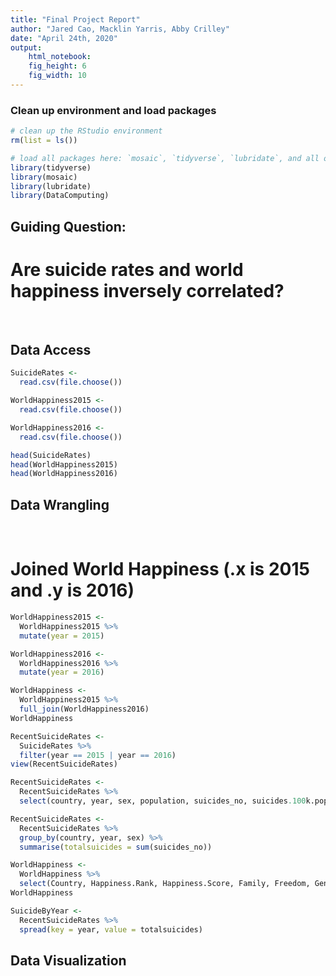 ```yaml
---
title: "Final Project Report"
author: "Jared Cao, Macklin Yarris, Abby Crilley"
date: "April 24th, 2020"
output: 
    html_notebook:
    fig_height: 6
    fig_width: 10
---
```

### Clean up environment and load packages
```r
# clean up the RStudio environment 
rm(list = ls())

# load all packages here: `mosaic`, `tidyverse`, `lubridate`, and all others used
library(tidyverse)
library(mosaic)
library(lubridate)
library(DataComputing)
```

## Guiding Question:

# Are suicide rates and world happiness inversely correlated?

<br>

## Data Access

```r
SuicideRates <-
  read.csv(file.choose())
```

```r
WorldHappiness2015 <-
  read.csv(file.choose())
```

```r
WorldHappiness2016 <-
  read.csv(file.choose())
```

```r
head(SuicideRates)
head(WorldHappiness2015)
head(WorldHappiness2016)
```

## Data Wrangling

<br>

# Joined World Happiness (.x is 2015 and .y is 2016)

```r
WorldHappiness2015 <-
  WorldHappiness2015 %>%
  mutate(year = 2015)
```

```r
WorldHappiness2016 <-
  WorldHappiness2016 %>%
  mutate(year = 2016)
```

```r
WorldHappiness <-
  WorldHappiness2015 %>%
  full_join(WorldHappiness2016)
WorldHappiness
```

```r
RecentSuicideRates <-
  SuicideRates %>%
  filter(year == 2015 | year == 2016)
view(RecentSuicideRates)
```

```r
RecentSuicideRates <-
  RecentSuicideRates %>%
  select(country, year, sex, population, suicides_no, suicides.100k.pop)

RecentSuicideRates <-
  RecentSuicideRates %>%
  group_by(country, year, sex) %>%
  summarise(totalsuicides = sum(suicides_no))
```

```r
WorldHappiness <-
  WorldHappiness %>%
  select(Country, Happiness.Rank, Happiness.Score, Family, Freedom, Generosity, year)
WorldHappiness
```

```r
SuicideByYear <-
  RecentSuicideRates %>%
  spread(key = year, value = totalsuicides)
```

## Data Visualization
